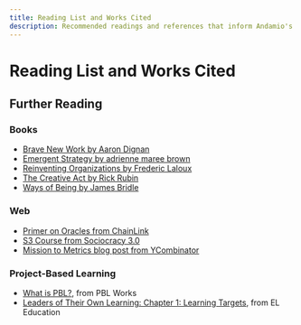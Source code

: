 ```yaml
---
title: Reading List and Works Cited
description: Recommended readings and references that inform Andamio's approach
---
```


# Reading List and Works Cited

## Further Reading

### Books

- [Brave New Work by Aaron Dignan](https://www.bravenewwork.com/)
- [Emergent Strategy by adrienne maree brown](https://adriennemareebrown.net/book/emergent-strategy/)
- [Reinventing Organizations by Frederic Laloux](https://www.reinventingorganizations.com/)
- [The Creative Act by Rick Rubin](https://www.penguinrandomhouse.com/books/717356/the-creative-act-by-rick-rubin/)
- [Ways of Being by James Bridle](https://jamesbridle.com/books/ways-of-being)

### Web

- [Primer on Oracles from ChainLink](https://chain.link/education/blockchain-oracles)
- [S3 Course from Sociocracy 3.0](https://lms.sociocracy30.org/)
- [Mission to Metrics blog post from YCombinator](https://www.ycombinator.com/library/3k-what-s-the-second-job-of-a-startup-ceo)

### Project-Based Learning

- [What is PBL?](https://www.pblworks.org/what-is-pbl), from PBL Works
- [Leaders of Their Own Learning: Chapter 1: Learning Targets](https://eleducation.org/resources/leaders-of-their-own-learning-chapter-1-learning-targets/), from EL Education